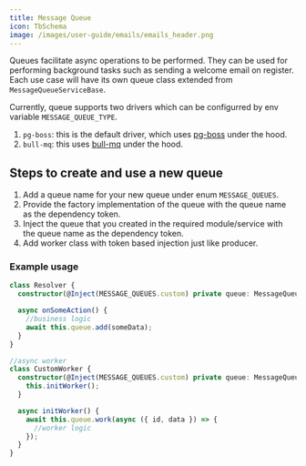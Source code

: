 ```yaml
---
title: Message Queue
icon: TbSchema
image: /images/user-guide/emails/emails_header.png
---
```


Queues facilitate async operations to be performed. They can be used for performing background tasks such as sending a welcome email on register.
Each use case will have its own queue class extended from `MessageQueueServiceBase`.

Currently, queue supports two drivers which can be configurred by env variable `MESSAGE_QUEUE_TYPE`.
1. `pg-boss`: this is the default driver, which uses [pg-boss](https://github.com/timgit/pg-boss) under the hood.
2. `bull-mq`: this uses [bull-mq](https://bullmq.io/) under the hood.

## Steps to create and use a new queue

1. Add a queue name for your new queue under enum `MESSAGE_QUEUES`.
2. Provide the factory implementation of the queue with the queue name as the dependency token.
3. Inject the queue that you created in the required module/service with the queue name as the dependency token.
4. Add worker class with token based injection just like producer.

### Example usage
```ts
class Resolver {
  constructor(@Inject(MESSAGE_QUEUES.custom) private queue: MessageQueueService) {}

  async onSomeAction() {
    //business logic
    await this.queue.add(someData);
  }
}

//async worker
class CustomWorker {
  constructor(@Inject(MESSAGE_QUEUES.custom) private queue: MessageQueueService) {
    this.initWorker();
  }

  async initWorker() {
    await this.queue.work(async ({ id, data }) => {
      //worker logic
    });
  }
}
```

<ArticleEditContent></ArticleEditContent>